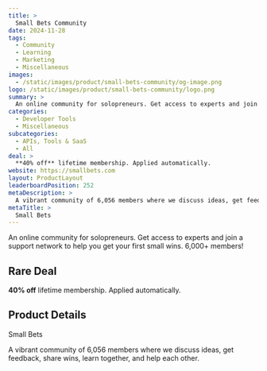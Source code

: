 ```yaml
---
title: >
  Small Bets Community
date: 2024-11-28
tags:
  - Community
  - Learning
  - Marketing
  - Miscellaneous
images:
  - /static/images/product/small-bets-community/og-image.png
logo: /static/images/product/small-bets-community/logo.png
summary: >
  An online community for solopreneurs. Get access to experts and join a support network to help you get your first small wins. 6,000+ members!
categories:
  - Developer Tools
  - Miscellaneous
subcategories:
  - APIs, Tools & SaaS
  - All
deal: >
  **40% off** lifetime membership. Applied automatically.
website: https://smallbets.com
layout: ProductLayout
leaderboardPosition: 252
metaDescription: >
  A vibrant community of 6,056 members where we discuss ideas, get feedback, share wins, learn together, and help each other.
metaTitle: >
  Small Bets
---
```

An online community for solopreneurs. Get access to experts and join a support network to help you get your first small wins. 6,000+ members!

## Rare Deal

**40% off** lifetime membership. Applied automatically.

## Product Details

Small Bets

A vibrant community of 6,056 members where we discuss ideas, get feedback, share wins, learn together, and help each other.
